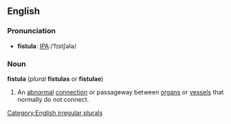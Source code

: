 {{Wikipedia}}
==English==
===Pronunciation===
*'''fistula''': [[Pronunciation guide|IPA]]:/ˈfɪstʃələ/
===Noun===
'''fistula''' (''plural'' '''fistulas''' or '''fistulae''')
# {{medicine}} An [[abnormal]] [[connection]] or passageway between [[organ]]s or [[vessel]]s that normally do not connect.

[[Category:English irregular plurals]]